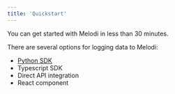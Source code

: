 ```yaml
---
title: 'Quickstart'
---
```


You can get started with Melodi in less than 30 minutes.

There are several options for logging data to Melodi:
* [Python SDK](/api-reference/python-sdk)
* Typescript SDK
* Direct API integration
* React component

